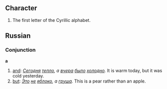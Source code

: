 ==Character==
#The first letter of the Cyrillic alphabet.


== Russian ==
=== Conjunction ===
'''а'''

# [[and]]: ''[[Сегодня]] [[тепло]], а [[вчера]] [[было]] [[холодно]].'' It is warm today, but it was cold yesterday.
# [[but]]: ''[[Это]] [[не]] [[яблоко]], а [[груша]].'' This is a pear rather than an apple.